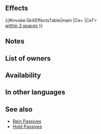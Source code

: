 {{Passive
|type=C
|name=Spd/Def Hold
|exclusive=0
|canUseWeapon={{WeaponList|All}}
|canUseMove={{MoveList|Flying}}
|properties=random_owner
|1name=Spd/Def Hold
|alt1name=Spd Def Hold
|1tagid=SID_速さ守備の大牽制
|1cost=300
|1effect=Inflicts Spd/Def-4 on foes within 3 spaces during combat.
|1required=Spd/Def Rein 3
}}
==Effects==
{{#invoke:SkillEffectsTable|main
|Ce={{Eft|Temporary debuffs|Spd/Def|4}}
|CeT={{Tgt|Foes}}<br>[[within 3 spaces]]
}}
==Notes==
{{Temporary debuffs}}
{{FoesCombatEffect|effect=temporary debuffs}}
==List of owners==
{{Skill Hero List}}
{{NoInheritHeroes}}
==Availability==
{{PassiveFocusList}}
{{PassiveDistributionList}}
{{PassiveCombatManualList}}
==In other languages==
{{OtherLanguages
|english=Spd/Def Hold
|japanese=速さ守備の大牽制
|german=Ges./Ver.-Halt
|spanishEU=Aguante Vel/Def
|spanishLA=Aguante Vel./Def.
|french=Frein Vit/Déf
|italian=Redine Vel/Dif
|chineseTW=速度防守大牽制
|portuguese=Freio Vel./Def.
}}
==See also==
{{See also skills|cond=Description LIKE '%inflicts%Spd/Def%-%on foes within _ spaces during combat%' AND WikiName NOT LIKE '%Rein%' AND Exclusive='1'}}
* [[Rein Passives]]
* [[Skill families/C Passives#Hold|Hold Passives]]
{{Passives Navbox|C}}